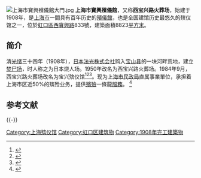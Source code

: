 [[File:上海市寶興殯儀館大門.jpg|thumb]]
'''上海市寶興殯儀館'''，又称'''西宝兴路火葬场'''，始建于1908年，是[[上海市|上海市]]一間具有百年历史的[[殯儀館|殯儀館]]，也是全国建馆历史最悠久的殡仪馆之一，位於[[虹口區|虹口區]][[西寶興路|西寶興路]]833號，建築面積8823[[平方米|平方米]]。

==简介==
清[[光绪|光绪]]三十四年（1908年），[[日本|日本]][[法光株式会社|法光株式会社]]购入[[宝山县|宝山县]]的一块河畔荒地，建立[[火葬|焚尸场]]，时人称之为日本烧人场。1950年改名为西宝兴路火葬场。1984年9月，西宝兴路火葬场改名为宝兴殡仪馆<ref>{{Cite web |url=http://www.shtong.gov.cn/Newsite/node2/n86868/n86869/n87392/n87394/u1ai132772.html |title=上海殡葬业与宝兴殡仪馆 （徐大标　徐润良） |accessdate=2019-08-19 |archive-date=2020-09-26 |archive-url=https://web.archive.org/web/20200926152834/http://www.shtong.gov.cn/Newsite/node2/n86868/n86869/n87392/n87394/u1ai132772.html |dead-url=no }}</ref><ref>{{Cite web |url=http://www.shtong.gov.cn/Newsite/node2/node2245/node65977/node66002/node66042/userobject1ai61642.html |title=第二节　设施和服务 |accessdate=2019-08-19 |archive-date=2016-04-26 |archive-url=https://web.archive.org/web/20160426220031/http://www.shtong.gov.cn/Newsite/node2/node2245/node65977/node66002/node66042/userobject1ai61642.html |dead-url=no }}</ref><ref>{{cite web|url=http://www.shbz.org/binasp-about.?flid=2|title=上海市宝兴殡仪馆|publisher=上海市殡葬服务中心|date=|accessdate=2013-11-12}}{{dead link|date=2017年11月 |bot=InternetArchiveBot |fix-attempted=yes }}</ref>。现为[[上海市民政局|上海市民政局]]直属事業單位，承担着上海市区近50%的殡殓业务，提供[[殯殮|殯殮]]一條龍[[服務|服務]]。 <ref>{{Cite web |url=http://www.shmzj.gov.cn/node2/shmzj/node1030/node1046/node1050/node1057/userobject1ai3425.html |title=上海市民政局'''寶興殯儀館'''官方網址 |accessdate=2007-12-11 |archive-date=2007-08-05 |archive-url=https://web.archive.org/web/20070805073536/http://www.shmzj.gov.cn/node2/shmzj/node1030/node1046/node1050/node1057/userobject1ai3425.html |dead-url=yes }}</ref>

== 参考文献 ==
{{Reflist|2}}
{{-}}
{{上海市殯儀館|state=collapsed}}

[[Category:上海殡仪馆|Category:上海殡仪馆]]
[[Category:虹口区建筑物|Category:虹口区建筑物]]
[[Category:1908年完工建築物|Category:1908年完工建築物]]